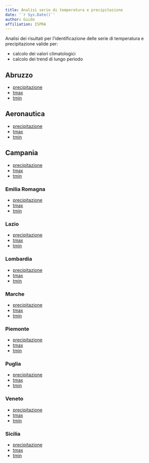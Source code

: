 ```yaml
---
title: Analisi serie di temperatura e precipitazione
date: '`r Sys.Date()`'
author: Guido
affiliation: ISPRA
---
```


Analisi dei risultati per l'identificazione delle serie di temperatura e precipitazione valide per:

- calcolo dei valori climatologici
- calcolo dei trend di lungo periodo

## Abruzzo

- [precipitazione](./abruzzo/prcp.abruzzo.descrizioneSerie.html)
- [tmax](./abruzzo/tmax.abruzzo.descrizioneSerie.html)
- [tmin](./abruzzo/tmin.abruzzo.descrizioneSerie.html)

## Aeronautica

- [precipitazione](./aeronautica/prcp.aeronautica.descrizioneSerie.html)
- [tmax](./aeronautica/tmax.aeronautica.descrizioneSerie.html)
- [tmin](./aeronautica/tmin.aeronautica.descrizioneSerie.html)

## Campania

- [precipitazione](./campania/prcp.campania.descrizioneSerie.html)
- [tmax](./campania/tmax.campania.descrizioneSerie.html)
- [tmin](./campania/tmin.campania.descrizioneSerie.html)

### Emilia Romagna

- [precipitazione](./emiliaromagna/prcp.emiliaromagna.descrizioneSerie.html)
- [tmax](./emiliaromagna/tmax.emiliaromagna.descrizioneSerie.html)
- [tmin](./emiliaromagna/tmin.emiliaromagna.descrizioneSerie.html)

### Lazio

- [precipitazione](./lazio/prcp.lazio.descrizioneSerie.html)
- [tmax](./lazio/tmax.lazio.descrizioneSerie.html)
- [tmin](./lazio/tmin.lazio.descrizioneSerie.html)

### Lombardia

- [precipitazione](./lombardia/prcp.lombardia.descrizioneSerie.html)
- [tmax](./lombardia/tmax.lombardia.descrizioneSerie.html)
- [tmin](./lombardia/tmin.lombardia.descrizioneSerie.html)

### Marche

- [precipitazione](./marche/prcp.marche.descrizioneSerie.html)
- [tmax](./marche/tmax.marche.descrizioneSerie.html)
- [tmin](./marche/tmin.marche.descrizioneSerie.html)


### Piemonte

- [precipitazione](./piemonte/prcp.piemonte.descrizioneSerie.html)
- [tmax](./piemonte/tmax.piemonte.descrizioneSerie.html)
- [tmin](./piemonte/tmin.piemonte.descrizioneSerie.html)

### Puglia

- [precipitazione](./puglia/prcp.puglia.descrizioneSerie.html)
- [tmax](./puglia/tmax.puglia.descrizioneSerie.html)
- [tmin](./puglia/tmin.puglia.descrizioneSerie.html)

### Veneto

- [precipitazione](./veneto/prcp.veneto.descrizioneSerie.html)
- [tmax](./veneto/tmax.veneto.descrizioneSerie.html)
- [tmin](./veneto/tmin.veneto.descrizioneSerie.html)

### Sicilia

- [precipitazione](./sicilia/prcp.sicilia.descrizioneSerie.html)
- [tmax](./sicilia/tmax.sicilia.descrizioneSerie.html)
- [tmin](./sicilia/tmin.sicilia.descrizioneSerie.html)